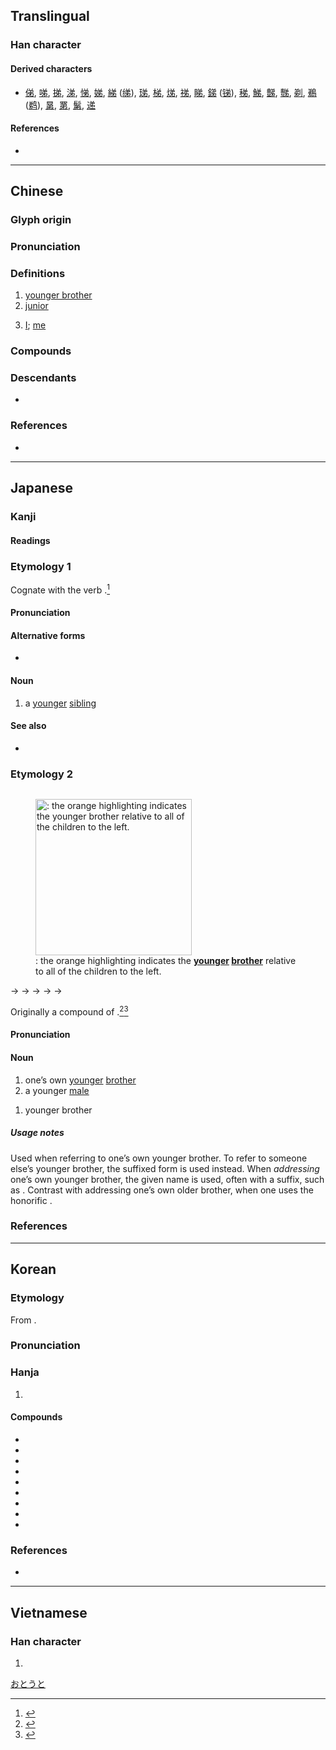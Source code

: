 {{character info}}
==Translingual==

===Han character===
{{stroke order}}

{{Han char|rn=57|rad=弓|as=04|sn=7|four=80227|canj=CNLH|ids=⿹弚丿}}

====Derived characters====
* [[俤]], [[㖒]], [[挮]], [[涕]], [[悌]], [[娣]], [[綈]] ([[绨]]), [[珶]], [[梯]], [[焍]], [[祶]], [[睇]], [[銻]] ([[锑]]), [[稊]], [[鮷]], [[豑]], [[豒]], [[剃]], [[鵜]] ([[鹈]]), [[晜]], [[罤]], [[鬀]], [[递]]

====References====
* {{Han ref|kx=0357.170|dkj=09737|dj=0673.190|hdz=10244.100|uh=5F1F|ud=24351|bh=A7CC|bd=42956}}

----

==Chinese==
{{zh-forms|alt=𠂖,⿻丿⿱丷𰆊-second round simplified}}

===Glyph origin===
{{Han etym}}

===Pronunciation===
{{zh-pron
|m=dì
|m-s=di4
|c=dai6
|h=pfs=thi;gd=ti4
|j=di3
|md=dâ̤/diê
|mn=xm,zz,tw:tī/qz:tǐ/xm,zz,tw:tē/qz:tě/xm,qz:tî/zz:ti/tw:tih
|mn_note=tī/tǐ - vernacular; tē/tě - literary; tî/ti/tih - limited, e.g {{zh-l|*阿弟}}, {{zh-l|*弟弟}}
|mn-t=di6
|w=3di
|mc=y
|oc=y
|cat=n,a,pron
}}

===Definitions===
{{zh-hanzi}}

# [[younger brother]]
# [[junior]]
# {{lb|zh|humble}} [[I]]; [[me]]

===Compounds===
{{zh-der|弟弟|襟弟|世弟|弟子員|子弟兵|博士弟子|年弟|兄友弟恭|師兄弟|佳子弟|兄肥弟瘦|孝弟|大弟|兄弟共妻|如弟|堂弟|八千子弟|如兄如弟|兄弟|嫡傳弟子|弟婦|內兄弟|弟妹|子弟|上首徒弟|從兄弟|徒弟|弟郎|弟子|弟媳|弟兄|兄弟會|仁弟|上色徒弟|從弟|嫡親兄弟|帶徒弟|巒兄巒弟|弟媳婦|妓弟|孿生兄弟|八旗子弟|家弟|呼兄喚弟|小兄弟|三千弟子|佛門弟子|宗弟|入室弟子|小弟|子弟書|子弟戲|婦弟|兄終弟及|姻弟|如兄弟|好兄弟|弟子孩兒|女弟子|女弟|夫兄弟|公昆弟|師弟|太弟|外弟|令弟|堂兄弟|孝弟力田|姻兄弟|同胞兄弟|兄弟鬩牆|十大弟子|內弟|介弟|兄死弟及|不弟|拜把兄弟|淑弟|桿弟|江東子弟|換帖兄弟|盟兄弟|生死弟兄|昆弟|族兄弟|漂蕩子弟|梨園弟子|昆弟之好|把兄弟|房分兄弟|異母兄弟|稱兄道弟|烏衣子弟|清寒子弟|故家子弟|母弟|硯弟|族弟|梨園子弟|農家子弟|邸弟|良家子弟|苟弟轉酷|酒肉兄弟|阿弟|表兄弟|胞兄弟|難兄難弟|萊特兄弟|紈褲子弟|老弟|高足弟子|高業弟子|老兄弟|風月子弟|至親兄弟|香火兄弟|胞弟|露臺弟子|結拜兄弟|賢弟|膏粱子弟|表弟|關門弟子|遠兄弟|豈弟|譜兄弟|豈弟君子|誤人子弟|義弟|貴遊子弟|貴族子弟|弟茂德}}

===Descendants===
* {{desc|th|ตี๋||younger brother|bor=1}} {{q|said by Chinese race}}

===References===
* {{thcwd|3144}}

----

==Japanese==

===Kanji===
{{ja-kanji|grade=2|rs=弓04}}

====Readings====
{{ja-readings
|goon=だい
|kanon=てい
|kanyoon=で
|kun=おと-, おとうと-
}}

===Etymology 1===
{{ja-kanjitab|yomi=k|おと}}
Cognate with the verb {{m|ja|劣る|tr=otoru||to be lesser, inferior}}.<ref name="KDJ">{{R:Kokugo Dai Jiten}}</ref>

====Pronunciation====
{{ja-pron|yomi=k|おと}}

====Alternative forms====
* {{ja-l|乙}}

====Noun====
{{ja-noun|おと}}

# a [[younger]] [[sibling]]

====See also====
* {{ja-r|劣る|おとる}}

===Etymology 2===
<div style="float:right;">
{{swp|lang=ja}}
[[File:Nuclear_family_member_younger_brother.svg|thumb|250px|{{m|ja||弟|tr=otōto}}: the orange highlighting indicates the '''[[younger]] [[brother]]''' relative to all of the children to the left.]]
</div>
{{ja-kanjitab|yomi=k|おとうと}}
{{IPAchar|/otopito/}} → {{IPAchar|/otoɸito/}} → {{IPAchar|/otowito/}} → {{IPAchar|/*otowuto/}} → {{IPAchar|/otouto/}} → {{IPAchar|/otoːto/}}

Originally a compound of {{compound|ja|sort=おとうと|弟|t1=younger sibling|tr1=oto|人|t2=person|tr2=hito}}.<ref name="KDJ">{{R:Kokugo Dai Jiten}}</ref><ref name="DJR">{{R:Daijirin}}</ref>

====Pronunciation====
{{ja-pron|y=k|おとうと|acc=4|acc_ref=NHK,DJR}}

====Noun====
{{ja-noun|おとうと}}

# one’s own [[younger]] [[brother]]
# a younger [[male]]

{{ja-altread|hira=おとっ}}

# {{lb|ja|Kagoshima|sort=おとっ}} younger brother

=====Usage notes=====
Used when referring to one’s own younger brother. To refer to someone else’s younger brother, the suffixed form {{m|ja|弟}}{{m|ja|さん|tr=otōto-san}} is used instead. When ''addressing'' one’s own younger brother, the given name is used, often with a suffix, such as {{m|ja|太郎}}{{m|ja|君|tr=Tarō-kun}}. Contrast with addressing one’s own older brother, when one uses the honorific {{m|ja|お兄さん|tr=onīsan}}.

===References===
<references/>

[[Category:ja:Family|おとうと]]

----

==Korean==

===Etymology===
From {{der|ko|ltc|sort=제|-}} {{ltc-l|弟|id=1}}. 

{{collapse|
* {{hanja-dongguk|똉〯|ttyěy|i=y}}
* {{hanja-hunmong|뎨〯|tyěy|天倫#상32A|hun=아ᅀᆞ 뎨〯}}
* {{hanja-gwangju|&nbsp;뎨|tyey|hun=아ᅀᆞ 뎨}}
* {{hanja-sinjeung|&nbsp;뎨|tyey|hun=아ᅀᆞ 뎨}}
|Historical readings
|bg=#FFFFFF}}

===Pronunciation===
{{ko-hanja-pron|제|l=y}}

===Hanja===
{{ko-hanja-search}}
{{ko-hanja|아우|제}}

# {{hanja form of|제|[[younger brother]]}}

====Compounds====
{{der-top3|Compounds}}
* {{ko-l|도제|徒弟}}
* {{ko-l|매제|妹弟}}
* {{ko-l|사제|師弟}}
* {{ko-l|자제|子弟}}
* {{ko-l|제수|弟嫂}}
* {{ko-l|제자|弟子}}
* {{ko-l|처제|妻弟}}
* {{ko-l|형제|兄弟}}
* {{ko-l|의형제|義兄弟}}
{{der-bottom}}

===References===
* {{R:hanjadoc|3179}}

----

==Vietnamese==

===Han character===
{{vi-readings|reading=đệ, dễ|rs=弓04}}

# {{rfdef|vi|sort=弓04}}